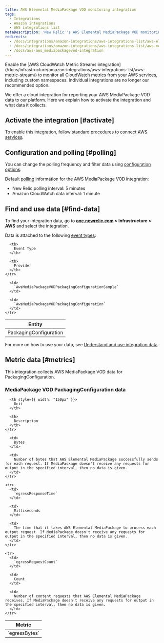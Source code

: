 ```yaml
---
title: AWS Elemental MediaPackage VOD monitoring integration
tags:
  - Integrations
  - Amazon integrations
  - AWS integrations list
metaDescription: 'New Relic''s AWS Elemental MediaPackage VOD monitoring integration: the data it reports and how to enable it.'
redirects:
  - /docs/integrations/amazon-integrations/aws-integrations-list/aws-elemental-mediapackage-vod-monitoring-integration
  - /docs/integrations/amazon-integrations/aws-integrations-list/aws-mediapackage-vod-monitoring-integration
  - /docs/aws-aws_mediapackagevod-integration
---
```


<Callout variant="important">
  Enable the [AWS CloudWatch Metric Streams integration](/docs/infrastructure/amazon-integrations/aws-integrations-list/aws-metric-stream/) to monitor all CloudWatch metrics from your AWS services, including custom namespaces. Individual integrations are no longer our recommended option.
</Callout>

We offer a cloud integration for reporting your AWS MediaPackage VOD data to our platform. Here we explain how to activate the integration and what data it collects.

## Activate the integration [#activate]

To enable this integration, follow standard procedures to [connect AWS services](/docs/infrastructure/infrastructure-integrations/getting-started/connect-aws-integrations-infrastructure).

## Configuration and polling [#polling]

You can change the polling frequency and filter data using [configuration options](/docs/integrations/new-relic-integrations/getting-started/configure-polling-frequency-data-collection-cloud-integrations).

Default [polling](/docs/infrastructure/amazon-integrations/aws-integrations-list/aws-polling-intervals-infrastructure-integrations) information for the AWS MediaPackage VOD integration:

* New Relic polling interval: 5 minutes
* Amazon CloudWatch data interval: 1 minute

## Find and use data [#find-data]

To find your integration data, go to **[one.newrelic.com](https://one.newrelic.com/ "Link opens in a new window.") > Infrastructure > AWS** and select the integration.

Data is attached to the following [event types](/docs/insights/use-insights-ui/getting-started/introduction-new-relic-insights#event-type):

<table>
  <thead>
    <tr>
      <th>
        Entity
      </th>

      <th>
        Event Type
      </th>

      <th>
        Provider
      </th>
    </tr>
  </thead>

  <tbody>
    <tr>
      <td>
        PackagingConfiguration
      </td>

      <td>
        `AwsMediaPackageVODPackagingConfigurationSample`
      </td>

      <td>
        `AwsMediaPackageVODPackagingConfiguration`
      </td>
    </tr>
  </tbody>
</table>

For more on how to use your data, see [Understand and use integration data](/docs/infrastructure/integrations/find-use-infrastructure-integration-data).

## Metric data [#metrics]

This integration collects AWS MediaPackage VOD data for PackagingConfiguration.

### MediaPackage VOD PackagingConfiguration data

<table>
  <thead>
    <tr>
      <th style={{ width: "275px" }}>
        Metric
      </th>

      <th style={{ width: "150px" }}>
        Unit
      </th>

      <th>
        Description
      </th>
    </tr>
  </thead>

  <tbody>
    <tr>
      <td>
        `egressBytes`
      </td>

      <td>
        Bytes
      </td>

      <td>
        Number of bytes that AWS Elemental MediaPackage successfully sends for each request. If MediaPackage doesn't receive any requests for output in the specified interval, then no data is given.
      </td>
    </tr>

    <tr>
      <td>
        `egressResponseTime`
      </td>

      <td>
        Milliseconds
      </td>

      <td>
        The time that it takes AWS Elemental MediaPackage to process each output request. If MediaPackage doesn't receive any requests for output in the specified interval, then no data is given.
      </td>
    </tr>

    <tr>
      <td>
        `egressRequestCount`
      </td>

      <td>
        Count
      </td>

      <td>
        Number of content requests that AWS Elemental MediaPackage receives. If MediaPackage doesn't receive any requests for output in the specified interval, then no data is given.
      </td>
    </tr>
  </tbody>
</table>
